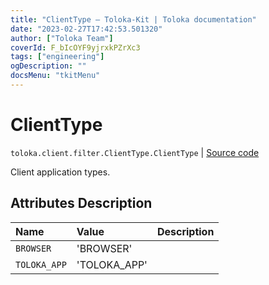 ```yaml
---
title: "ClientType — Toloka-Kit | Toloka documentation"
date: "2023-02-27T17:42:53.501320"
author: ["Toloka Team"]
coverId: F_bIcOYF9yjrxkPZrXc3
tags: ["engineering"]
ogDescription: ""
docsMenu: "tkitMenu"
---
```


# ClientType
`toloka.client.filter.ClientType.ClientType` | [Source code](https://github.com/Toloka/toloka-kit/blob/v1.1.4/src/client/filter.py#L542)

Client application types.

## Attributes Description

| Name | Value | Description |
| :------| :-----------| :----------| 
`BROWSER`|'BROWSER'|
`TOLOKA_APP`|'TOLOKA_APP'|